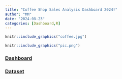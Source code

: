 ```yaml
---
title: "Coffee Shop Sales Analysis Dashboard 2024!"
author: "MM"
date: "2024-08-23"
categories: [Dashboard,R]
---
```


```r
knitr::include_graphics("coffee.jpg")
```


```r
knitr::include_graphics("pic.png")
```
 
### [Dashboard](https://afaaqitc.github.io/coffee_shop/){target="\"_blank"}

### [Dataset](coffee.csv){target="\"_blank"}

